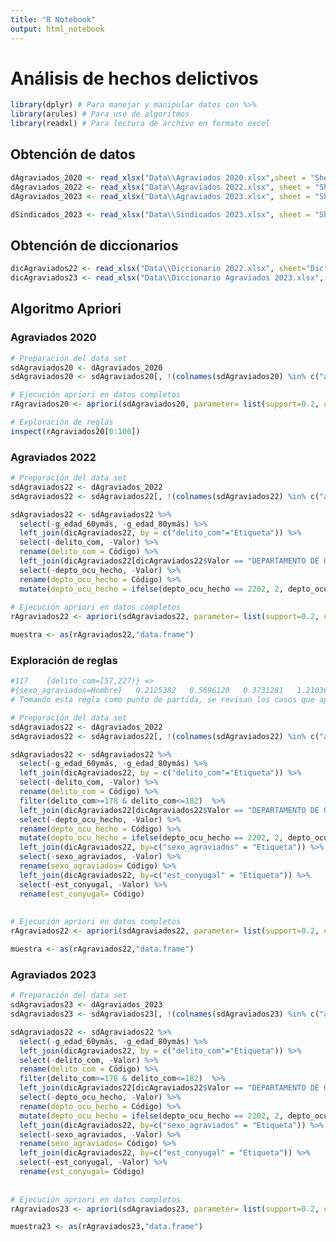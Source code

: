 ```yaml
---
title: "R Notebook"
output: html_notebook
---
```


# Análisis de hechos delictivos
```r
library(dplyr) # Para manejar y manipular datos con %>%
library(arules) # Para uso de algoritmos
library(readxl) # Para lectura de archivo en formato excel
```


## Obtención de datos
```r

dAgraviados_2020 <- read_xlsx("Data\\Agraviados 2020.xlsx",sheet = "Sheet1")
dAgraviados_2022 <- read_xlsx("Data\\Agraviados 2022.xlsx", sheet = "Sheet1")
dAgraviados_2023 <- read_xlsx("Data\\Agraviados 2023.xlsx", sheet = "Sheet1")

dSindicados_2023 <- read_xlsx("Data\\Sindicados 2023.xlsx", sheet = "Sheet1")


```

## Obtención de diccionarios
```r
dicAgraviados22 <- read_xlsx("Data\\Diccionario 2022.xlsx", sheet="Dic")
dicAgraviados23 <- read_xlsx("Data\\Diccionario Agraviados 2023.xlsx", sheet="Dic")
```

## Algoritmo Apriori

### Agraviados 2020
```r
# Preparación del data set
sdAgraviados20 <- dAgraviados_2020
sdAgraviados20 <- sdAgraviados20[, !(colnames(sdAgraviados20) %in% c("año_denuncia"))]

# Ejecución apriori en datos completos
rAgraviados20 <- apriori(sdAgraviados20, parameter= list(support=0.2, confidence=0.5))

```
```r
# Exploración de reglas
inspect(rAgraviados20[0:100])
```

### Agraviados 2022
```r
# Preparación del data set
sdAgraviados22 <- dAgraviados_2022
sdAgraviados22 <- sdAgraviados22[, !(colnames(sdAgraviados22) %in% c("año_denuncia"))]

sdAgraviados22 <- sdAgraviados22 %>%
  select(-g_edad_60ymás, -g_edad_80ymás) %>%
  left_join(dicAgraviados22, by = c("delito_com"="Etiqueta")) %>%
  select(-delito_com, -Valor) %>%
  rename(delito_com = Código) %>%
  left_join(dicAgraviados22[dicAgraviados22$Valor == "DEPARTAMENTO DE OCURRENCIA",], by = c("depto_ocu_hecho" ="Etiqueta")) %>%
  select(-depto_ocu_hecho, -Valor) %>%
  rename(depto_ocu_hecho = Código) %>%
  mutate(depto_ocu_hecho = ifelse(depto_ocu_hecho == 2202, 2, depto_ocu_hecho))
  
# Ejecución apriori en datos completos
rAgraviados22 <- apriori(sdAgraviados22, parameter= list(support=0.2, confidence=0.5))

muestra <- as(rAgraviados22,"data.frame")
```

### Exploración de reglas
```r
#117	{delito_com=[57,227)} => 
#{sexo_agraviados=Hombre}	0.2125382	0.5696120	0.3731281	1.210362
# Tomando esta regla como punto de partida, se revisan los casos que aplican para este análisis y posteriomente se realia un análisis sobre estos.

# Preparación del data set
sdAgraviados22 <- dAgraviados_2022
sdAgraviados22 <- sdAgraviados22[, !(colnames(sdAgraviados22) %in% c("año_denuncia"))]

sdAgraviados22 <- sdAgraviados22 %>%
  select(-g_edad_60ymás, -g_edad_80ymás) %>%
  left_join(dicAgraviados22, by = c("delito_com"="Etiqueta")) %>%
  select(-delito_com, -Valor) %>%
  rename(delito_com = Código) %>%
  filter(delito_com>=178 & delito_com<=182)  %>%
  left_join(dicAgraviados22[dicAgraviados22$Valor == "DEPARTAMENTO DE OCURRENCIA",], by = c("depto_ocu_hecho" ="Etiqueta")) %>%
  select(-depto_ocu_hecho, -Valor) %>%
  rename(depto_ocu_hecho = Código) %>%
  mutate(depto_ocu_hecho = ifelse(depto_ocu_hecho == 2202, 2, depto_ocu_hecho)) %>%
  left_join(dicAgraviados22, by=c("sexo_agraviados" = "Etiqueta")) %>%
  select(-sexo_agraviados, -Valor) %>%
  rename(sexo_agraviados= Código) %>%
  left_join(dicAgraviados22, by=c("est_conyugal" = "Etiqueta")) %>%
  select(-est_conyugal, -Valor) %>%
  rename(est_conyugal= Código)
  
  
# Ejecución apriori en datos completos
rAgraviados22 <- apriori(sdAgraviados22, parameter= list(support=0.2, confidence=0.5))

muestra <- as(rAgraviados22,"data.frame")


```

### Agraviados 2023
```r
# Preparación del data set
sdAgraviados23 <- dAgraviados_2023
sdAgraviados23 <- sdAgraviados23[, !(colnames(sdAgraviados23) %in% c("año_denuncia"))]

sdAgraviados22 <- sdAgraviados22 %>%
  select(-g_edad_60ymás, -g_edad_80ymás) %>%
  left_join(dicAgraviados22, by = c("delito_com"="Etiqueta")) %>%
  select(-delito_com, -Valor) %>%
  rename(delito_com = Código) %>%
  filter(delito_com>=178 & delito_com<=182)  %>%
  left_join(dicAgraviados22[dicAgraviados22$Valor == "DEPARTAMENTO DE OCURRENCIA",], by = c("depto_ocu_hecho" ="Etiqueta")) %>%
  select(-depto_ocu_hecho, -Valor) %>%
  rename(depto_ocu_hecho = Código) %>%
  mutate(depto_ocu_hecho = ifelse(depto_ocu_hecho == 2202, 2, depto_ocu_hecho)) %>%
  left_join(dicAgraviados22, by=c("sexo_agraviados" = "Etiqueta")) %>%
  select(-sexo_agraviados, -Valor) %>%
  rename(sexo_agraviados= Código) %>%
  left_join(dicAgraviados22, by=c("est_conyugal" = "Etiqueta")) %>%
  select(-est_conyugal, -Valor) %>%
  rename(est_conyugal= Código)
  
  
# Ejecución apriori en datos completos
rAgraviados23 <- apriori(sdAgraviados23, parameter= list(support=0.2, confidence=0.5))

muestra23 <- as(rAgraviados23,"data.frame")
```

